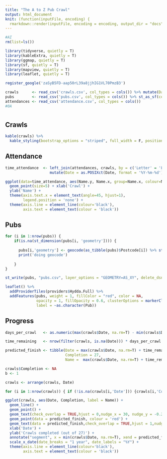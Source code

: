 ```yaml
---
title: "The A to Z Pub Crawl"
output: html_document
knit: (function(inputFile, encoding) {
  rmarkdown::render(inputFile, encoding = encoding, output_dir = "docs", output_file ="index.html") })
---
```


```r
#AI
rm(list=ls())

library(tidyverse, quietly = T)
library(kableExtra, quietly = T)
library(ggmap, quietly = T)
library(sf, quietly = T)
library(mapview, quietly = T)
library(leaflet, quietly = T)

register_google('zaSyB5FD-aap50rL39a8jjhIG1VL70PmzB3')
```

```r

crawls      <- read_csv('crawls.csv', col_types = cols()) %>% mutate(Date = as.Date(Date, format = '%d/%m/%Y'))
pubs        <- read_csv('pubs.csv', col_types = cols()) %>% st_as_sf(coords = c('X', 'Y'), na.fail = F) %>% st_set_crs(4326)
attendances <- read_csv('attendance.csv', col_types = cols())
#0A
```

# {.tabset}

## Crawls

```r

kable(crawls) %>%
  kable_styling(bootstrap_options = "striped", full_width = F, position = "left")

```

## Attendance

```r

time_attendance  <- left_join(attendances, crawls, by = c('Letter' = 'Letter')) %>%
                    mutate(Date = as.POSIXct(Date, format = '%Y-%m-%d'))

ggplot(data=time_attendance, aes(Name.y, Name.x, group=Name.x, colour=Name.x)) + 
  geom_point(size=5) + xlab('Crawl') + 
  ylab('Name') +
  theme(axis.text.x = element_text(angle=45, hjust=1),
        legend.position = 'none') +
  theme(axis.line = element_line(colour='black'),
        axis.text = element_text(colour = 'black'))

```

## Pubs

```r

for (i in 1:nrow(pubs)) {
    if(is.na(st_dimension(pubs[i, 'geometry']))) {
      
      pubs[i,'geometry'] <- geocode(as_tibble(pubs)$Postcode[i]) %>% st_as_sf(coords = c('lon', 'lat'))
      print('doing geocode')
      
    }    
}

st_write(pubs, "pubs.csv", layer_options = "GEOMETRY=AS_XY", delete_dsn = T, delete_layer=TRUE, quiet = T) 

leaflet() %>% 
  addProviderTiles(providers$Hydda.Full) %>%
  addFeatures(pubs, weight = 1, fillColor = "red", color = NA,
              opacity = 1, fillOpacity = 0.6, clusterOptions = markerClusterOptions(),
              label = ~as.character(Pub))

```

## Progress

```r

days_per_crawl   <- as.numeric(max(crawls$Date, na.rm=T) - min(crawls$Date, na.rm=T), units='days') / nrow(filter(crawls, !is.na(Date)))

time_remaining   <- nrow(filter(crawls, is.na(Date))) * days_per_crawl

predicted_finish <- tibble(Date = max(crawls$Date, na.rm=T) + time_remaining,
                           Completion = 27,
                           Name =  max(crawls$Date, na.rm=T) + time_remaining)

crawls$Completion <- NA
b <- 1

crawls <- arrange(crawls, Date)

for (i in 1:nrow(crawls)) { if (!is.na(crawls[i,'Date'])) {crawls[i,'Completion'] <- b; b <- b+1}}

ggplot(crawls, aes(Date, Completion, label = Name)) + 
  geom_line() + 
  geom_point() +
  geom_text(check_overlap = TRUE,hjust = 0,nudge_x = 30, nudge_y = -0.2) +
  geom_point(data = predicted_finish, colour = 'red') +
  geom_text(data = predicted_finish,check_overlap = TRUE,hjust = 1,nudge_x = -50, colour='red') +
  xlab('Date') +
  ylab('Crawls completed (out of 27)') +
  annotate("segment", x = min(crawls$Date, na.rm=T), xend = predicted_finish$Date, y = 0, yend = 27, colour = "red", linetype=2) +
  scale_x_date(date_breaks = "1 year", date_labels = "%Y") +
  theme(axis.line = element_line(colour='black'),
        axis.text = element_text(colour = 'black'))

```